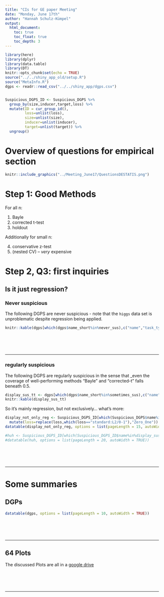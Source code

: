 ```yaml
---
title: "CIs for GE paper Meeting"
date: "Monday, June 17th"
author: "Hannah Schulz-Kümpel"
output:
  html_document:
    toc: true
    toc_float: true
    toc_depth: 3
---
```


```r
library(here)
library(dplyr)
library(data.table)
library(DT)
knitr::opts_chunk$set(echo = TRUE)
source("../../shiny_app_old/setup.R")
source("MetaInfo.R")
dgps <- readr::read_csv("../../shiny_app/dgps.csv")


Suspicious_DGPS_ID <- Suspicious_DGPS %>%
  group_by(size,inducer,target,loss) %>%
  mutate(ID = cur_group_id(),
         loss=unlist(loss),
         size=unlist(size),
         inducer=unlist(inducer),
         target=unlist(target)) %>%
  ungroup()
```

# Overview of questions for empirical section
```r
knitr::include_graphics("../Meeting_June17/QuestionsDESTATIS.png")
```

# Step 1: Good Methods
For all n:

  1. Bayle
  2. corrected t-test
  3. holdout 
  
Additionally for small n:

  4. conservative z-test
  5. (nested CV) -- _very_ expensive

# Step 2, Q3: first inquiries

## Is it just regression? {.tabset}

### Never suspicious
The following DGPS are never suspicious - note that the `higgs` data set is unproblematic despite regression being applied.
```r
knitr::kable(dgps[which(dgps$name_short%in%never_sus),c("name","task_type")])
```
<br /><br /><br />

---


### regularly suspicious
The following DGPS are regularly suspicious in the sense that _even the coverage of well-performing methods "Bayle" and "corrected-t" falls beneath 0.5.
```r
display_sus_tt <- dgps[which(dgps$name_short%in%sometimes_sus),c("name","name_short","task_type")]
knitr::kable(display_sus_tt)
```

So it's mainly regression, but not exclusively... what's more:

```r
display_not_only_reg <- Suspicious_DGPS_ID[which(Suspicious_DGPS$name%in%display_sus_tt$name_short[which(display_sus_tt$task_type=="classif")] & Suspicious_DGPS$name!="none"),-8] %>%
  mutate(loss=replace(loss,which(loss=="standard:L2/0-1"),"Zero_One"))
datatable(display_not_only_reg, options = list(pageLength = 15, autoWidth = TRUE))
```


```r
#huh <- Suspicious_DGPS_ID[which(Suspicious_DGPS_ID$name%in%display_sus_tt$name_short & Suspicious_DGPS_ID$name!="none" & Suspicious_DGPS_ID$value!=0.9 & Suspicious_DGPS_ID$name %in% #c("bates_regr_100","bates_regr_20","friedman1")),-8]
#datatable(huh, options = list(pageLength = 20, autoWidth = TRUE))
```

<br /><br /><br />

---





# Some summaries {.tabset}

## DGPs
```r
datatable(dgps, options = list(pageLength = 10, autoWidth = TRUE))
```
<br /><br /><br />

---

## 64 Plots
The discussed Plots are all in a [google drive](https://drive.google.com/drive/folders/1HldNnEloEfEUW-NcIKx7KRNFhIEhW1tr)

<br /><br /><br />

---